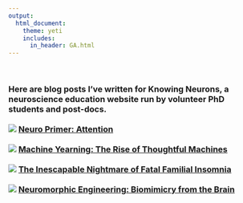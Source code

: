 ```yaml
---
output: 
  html_document:
    theme: yeti
    includes:
      in_header: GA.html
---
```

<br>
<h3>Here are blog posts I've written for Knowing Neurons, a neuroscience education website run by volunteer PhD students and post-docs.
<br>
<br>
<a href="https://knowingneurons.com/2018/05/31/attention-primer/">![](./Images/WritingBanners/attention.png)</a>
[Neuro Primer: Attention](https://knowingneurons.com/2018/05/31/attention-primer/)
<br>
<br>
<a href="https://knowingneurons.com/2018/04/11/artificial-neural-network/">![](./Images/WritingBanners/machine-yearning.png)</a>
[Machine Yearning: The Rise of Thoughtful Machines](https://knowingneurons.com/2018/04/11/artificial-neural-network/)
<br>
<br>
<a href="https://knowingneurons.com/2017/10/31/fatal-familial-insomnia/">![](./Images/WritingBanners/FFI_feature.png)</a>
[The Inescapable Nightmare of Fatal Familial Insomnia](https://knowingneurons.com/2017/10/31/fatal-familial-insomnia/)
<br>
<br>
<a href="https://knowingneurons.com/2017/08/16/neuromorphic-engineering-biomimicry-brain/">![](./Images/WritingBanners/Neuromorphic_illustration_feature copy.png)</a>
[Neuromorphic Engineering: Biomimicry from the Brain](https://knowingneurons.com/2017/08/16/neuromorphic-engineering-biomimicry-brain/)
<br>
<br>
</h3>
